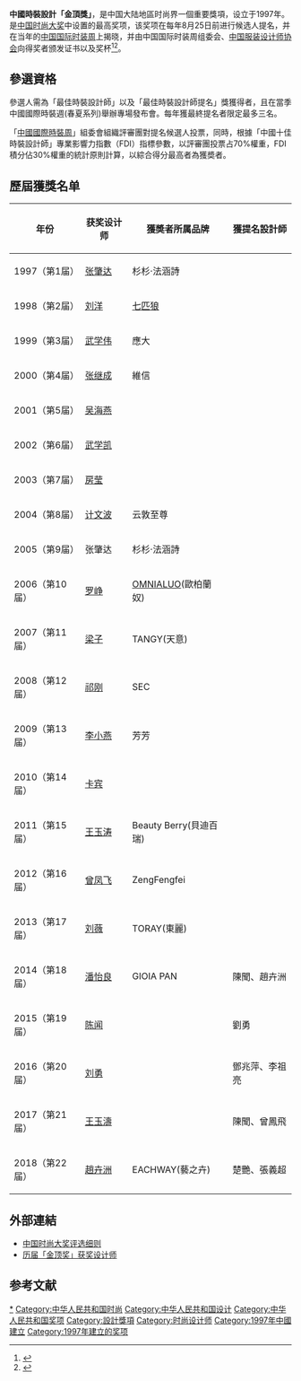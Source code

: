 '''中國時裝設計「金頂獎」'''，是中国大陆地區时尚界一個重要獎項，设立于1997年。是[[中国时尚大奖|中国时尚大奖]]中设置的最高奖项，该奖项在每年8月25日前进行候选人提名，并在当年的[[中國國際時裝周|中国国际时装周]]上揭晓，并由中国国际时装周组委会、[[中国服装设计师协会|中国服装设计师协会]]向得奖者颁发证书以及奖杯<ref>{{Cite web|url=http://www.chinafashionweek.org/2012cx/nddj/pxxz/|title=中国时尚大奖评选细则（试行）|accessdate=2016-11-08|author=|date=|publisher=中国国际时装周|archive-date=2016-11-07|archive-url=https://web.archive.org/web/20161107113022/http://www.chinafashionweek.org/2012cx/nddj/pxxz/|dead-url=no}}</ref><ref>{{Cite news|url=http://lady.people.com.cn/n1/2016/1104/c1014-28834979.html|title=“大时尚”开启新时代 中国国际时装周2017春夏系列圆满落幕|last=李|first=昉|date=2016-11-04|work=|publisher=[[人民网|人民网]]|accessdate=2016-11-04|archive-date=2016-11-05|archive-url=https://web.archive.org/web/20161105135308/http://lady.people.com.cn/n1/2016/1104/c1014-28834979.html|dead-url=no}}</ref>。

== 參選資格 ==
參選人需為「最佳時裝設計師」以及「最佳時裝設計師提名」獎獲得者，且在當季中國國際時裝週(春夏系列)舉辦專場發布會。每年獲最終提名者限定最多三名。

「[[中國國際時裝周|中國國際時裝周]]」組委會組織評審團對提名候選人投票，同時，根據「中國十佳時裝設計師」專業影響力指數（FDI）指標參數，以評審團投票占70%權重，FDI積分佔30%權重的統計原則計算，以綜合得分最高者為獲奬者。

== 歷屆獲獎名单 ==
{| class="wikitable"
!年份
!获奖设计师
!獲奬者所属品牌
!獲提名設計師
|-
|1997（第1届）
|[[张肇达|张肇达]]
|杉杉·法涵詩
|
|-
|1998（第2届）
|[[刘洋_(时装设计师)|刘洋]]
|[[七匹狼男装|七匹狼]]
|
|-
|1999（第3届）
|[[武学伟|武学伟]]
|應大
|
|-
|2000（第4届）
|[[张继成|张继成]]
|維信
|
|-
|2001（第5届）
|[[吴海燕|吴海燕]]
|
|
|-
|2002（第6届）
|[[武学凯|武学凯]]
|
|
|-
|2003（第7届）
|[[房莹|房莹]]
|
|
|-
|2004（第8届）
|[[计文波|计文波]]
|云敦至尊
|
|-
|2005（第9届）
|张肇达
|杉杉·法涵詩
|
|-
|2006（第10届）
|[[羅崢|罗峥]]
|[[OMNIALUO|OMNIALUO]](歐柏蘭奴)
|
|-
|2007（第11届）
|[[梁子|梁子]]
|TANGY(天意)
|
|-
|2008（第12届）
|[[祁刚|祁刚]]
|SEC
|
|-
|2009（第13届）
|[[李小燕_(时装设计师)|李小燕]]
|芳芳
|
|-
|2010（第14届）
|[[卡宾_(时装设计师)|卡宾]]
|
|
|-
|2011（第15届）
|[[王玉涛|王玉涛]]
|Beauty Berry(貝迪百瑞)
|
|-
|2012（第16届）
|[[曾凤飞|曾凤飞]]
|ZengFengfei
|
|-
|2013（第17届）
|[[刘薇_(时装设计师)|刘薇]]
|TORAY(東麗)
|
|-
|2014（第18届）
|[[潘怡良|潘怡良]]
|GIOIA PAN
|陳聞、趙卉洲
|-
|2015（第19届）
|[[陈闻|陈闻]]
|
|劉勇
|-
|2016（第20届）
|[[刘勇_(时装设计师)|刘勇]]
|
|鄧兆萍、李祖亮
|-
|2017（第21届）
|[[王玉濤|王玉濤]]
|
|陳聞、曾鳳飛
|-
|2018（第22届）
|[[趙卉洲|趙卉洲]]
|EACHWAY(藝之卉)
|楚艷、張義超
|}

== 外部連結 ==
* [http://www.chinafashionweek.org/2012cx/nddj/pxxz/ 中国时尚大奖评选细则] {{Wayback|url=http://www.chinafashionweek.org/2012cx/nddj/pxxz/ |date=20161108195806 }}
* [http://www.chinafashionweek.org/2012cx/nddj/xhj/jdj/ 历届「金顶奖」获奖设计师] {{Wayback|url=http://www.chinafashionweek.org/2012cx/nddj/xhj/jdj/ |date=20161102123927 }}

== 参考文献 ==
{{Reflist}}

[[Category:金顶奖|*]]
[[Category:中华人民共和国时尚|Category:中华人民共和国时尚]]
[[Category:中华人民共和国设计|Category:中华人民共和国设计]]
[[Category:中华人民共和国奖项|Category:中华人民共和国奖项]]
[[Category:設計獎項|Category:設計獎項]]
[[Category:时尚设计师|Category:时尚设计师]]
[[Category:1997年中國建立|Category:1997年中國建立]]
[[Category:1997年建立的奖项|Category:1997年建立的奖项]]